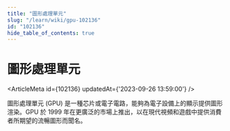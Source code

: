 ```yaml
---
title: "圖形處理單元"
slug: "/learn/wiki/gpu-102136"
id: "102136"
hide_table_of_contents: true
---
```



# 圖形處理單元

<ArticleMeta id={102136} updatedAt={'2023-09-26 13:59:00'} />
<div className='border-solid border-b border-t-0 my-4 border-[var(--ifm-color-gray-300)]' />

圖形處理單元 (GPU) 是一種芯片或電子電路，能夠為電子設備上的顯示提供圖形渲染。GPU 於 1999 年在更廣泛的市場上推出，以在現代視頻和遊戲中提供消費者所期望的流暢圖形而聞名。
